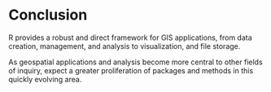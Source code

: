 # Conclusion

R provides a robust and direct framework for GIS applications, from data creation, management, and analysis to visualization, and file storage.

As geospatial applications and analysis become more central to other fields of inquiry, expect a greater proliferation of packages and methods in this quickly evolving area.
